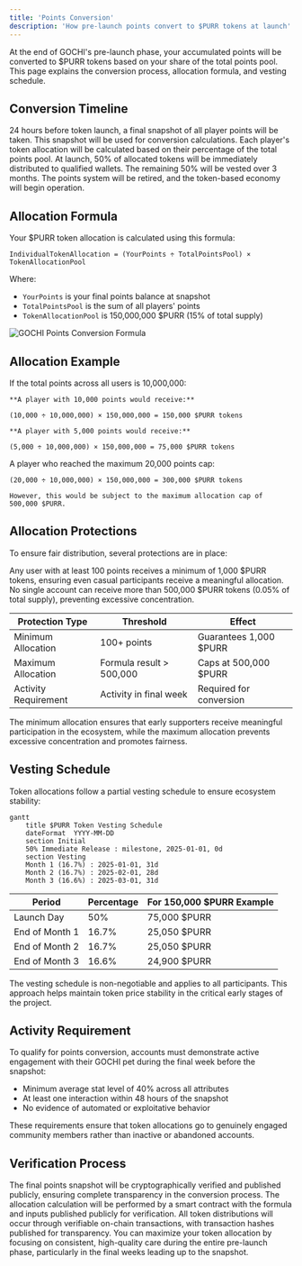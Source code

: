 ```yaml
---
title: 'Points Conversion'
description: 'How pre-launch points convert to $PURR tokens at launch'
---
```


At the end of GOCHI's pre-launch phase, your accumulated points will be converted to $PURR tokens based on your share of the total points pool. This page explains the conversion process, allocation formula, and vesting schedule.

## Conversion Timeline

<Steps>
  <Step title="Final Points Snapshot">
    24 hours before token launch, a final snapshot of all player points will be taken. This snapshot will be used for conversion calculations.
  </Step>
  <Step title="Allocation Calculation">
    Each player's token allocation will be calculated based on their percentage of the total points pool.
  </Step>
  <Step title="Token Distribution">
    At launch, 50% of allocated tokens will be immediately distributed to qualified wallets. The remaining 50% will be vested over 3 months.
  </Step>
  <Step title="System Transition">
    The points system will be retired, and the token-based economy will begin operation.
  </Step>
</Steps>

## Allocation Formula

Your $PURR token allocation is calculated using this formula:

```
IndividualTokenAllocation = (YourPoints ÷ TotalPointsPool) × TokenAllocationPool
```

Where:
- `YourPoints` is your final points balance at snapshot
- `TotalPointsPool` is the sum of all players' points
- `TokenAllocationPool` is 150,000,000 $PURR (15% of total supply)

<Frame>
  <img src="/images/points-conversion.png" alt="GOCHI Points Conversion Formula" />
</Frame>

## Allocation Example

<AccordionGroup>
  <Accordion title="Basic Example">
    If the total points across all users is 10,000,000:
    
    **A player with 10,000 points would receive:**
    
    (10,000 ÷ 10,000,000) × 150,000,000 = 150,000 $PURR tokens
    
    **A player with 5,000 points would receive:**
    
    (5,000 ÷ 10,000,000) × 150,000,000 = 75,000 $PURR tokens
  </Accordion>
  
  <Accordion title="Maximum Cap Example">
    A player who reached the maximum 20,000 points cap:
    
    (20,000 ÷ 10,000,000) × 150,000,000 = 300,000 $PURR tokens
    
    However, this would be subject to the maximum allocation cap of 500,000 $PURR.
  </Accordion>
</AccordionGroup>

## Allocation Protections

To ensure fair distribution, several protections are in place:

<CardGroup cols={2}>
  <Card title="Minimum Allocation" icon="shield-check">
    Any user with at least 100 points receives a minimum of 1,000 $PURR tokens, ensuring even casual participants receive a meaningful allocation.
  </Card>
  <Card title="Maximum Allocation" icon="shield-halved">
    No single account can receive more than 500,000 $PURR tokens (0.05% of total supply), preventing excessive concentration.
  </Card>
</CardGroup>

| Protection Type | Threshold | Effect |
|-----------------|-----------|--------|
| Minimum Allocation | 100+ points | Guarantees 1,000 $PURR |
| Maximum Allocation | Formula result > 500,000 | Caps at 500,000 $PURR |
| Activity Requirement | Activity in final week | Required for conversion |

<Note>
The minimum allocation ensures that early supporters receive meaningful participation in the ecosystem, while the maximum allocation prevents excessive concentration and promotes fairness.
</Note>

## Vesting Schedule

Token allocations follow a partial vesting schedule to ensure ecosystem stability:

```mermaid
gantt
    title $PURR Token Vesting Schedule
    dateFormat  YYYY-MM-DD
    section Initial
    50% Immediate Release : milestone, 2025-01-01, 0d
    section Vesting
    Month 1 (16.7%) : 2025-01-01, 31d
    Month 2 (16.7%) : 2025-02-01, 28d
    Month 3 (16.6%) : 2025-03-01, 31d
```

<Table>
  <Thead>
    <Tr>
      <Th>Period</Th>
      <Th>Percentage</Th>
      <Th>For 150,000 $PURR Example</Th>
    </Tr>
  </Thead>
  <Tbody>
    <Tr>
      <Td>Launch Day</Td>
      <Td>50%</Td>
      <Td>75,000 $PURR</Td>
    </Tr>
    <Tr>
      <Td>End of Month 1</Td>
      <Td>16.7%</Td>
      <Td>25,050 $PURR</Td>
    </Tr>
    <Tr>
      <Td>End of Month 2</Td>
      <Td>16.7%</Td>
      <Td>25,050 $PURR</Td>
    </Tr>
    <Tr>
      <Td>End of Month 3</Td>
      <Td>16.6%</Td>
      <Td>24,900 $PURR</Td>
    </Tr>
  </Tbody>
</Table>

<Warning>
The vesting schedule is non-negotiable and applies to all participants. This approach helps maintain token price stability in the critical early stages of the project.
</Warning>

## Activity Requirement

To qualify for points conversion, accounts must demonstrate active engagement with their GOCHI pet during the final week before the snapshot:

- Minimum average stat level of 40% across all attributes
- At least one interaction within 48 hours of the snapshot
- No evidence of automated or exploitative behavior

<Note>
These requirements ensure that token allocations go to genuinely engaged community members rather than inactive or abandoned accounts.
</Note>

## Verification Process

<AccordionGroup>
  <Accordion title="Snapshot Verification">
    The final points snapshot will be cryptographically verified and published publicly, ensuring complete transparency in the conversion process.
  </Accordion>
  
  <Accordion title="Allocation Calculation">
    The allocation calculation will be performed by a smart contract with the formula and inputs published publicly for verification.
  </Accordion>
  
  <Accordion title="Token Distribution">
    All token distributions will occur through verifiable on-chain transactions, with transaction hashes published for transparency.
  </Accordion>
</AccordionGroup>

<Tip>
You can maximize your token allocation by focusing on consistent, high-quality care during the entire pre-launch phase, particularly in the final weeks leading up to the snapshot.
</Tip>